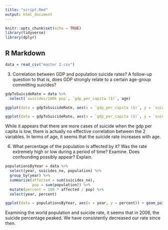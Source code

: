 ```yaml
---
title: "script.Rmd"
output: html_document
---
```


```r
knitr::opts_chunk$set(echo = TRUE)
library(tidyverse)
library(dplyr)
```

## R Markdown

```r
data = read_csv("master 2.csv")
```

3. Correlation between GDP and population suicide rates? A follow-up question to that is, does GDP strongly relate to a certain age-group committing suicides?
```r
gdpToSuicideRate = data %>%
  select(`suicides/100k pop`, `gdp_per_capita ($)`, age)

ggplot(data = gdpToSuicideRate, aes(x = `gdp_per_capita ($)`, y = `suicides/100k pop`)) + geom_point() + geom_smooth(method = "lm") + ylab("Suicides per 100 thousand people") + xlab("GDB per capita") + ggtitle("Suicide counts vs GDP per capita")

ggplot(data = gdpToSuicideRate, aes(x = `gdp_per_capita ($)`, y = `suicides/100k pop`)) + geom_point() + facet_wrap(~age) + geom_smooth(method = "lm") + ylab("Suicides per 100 thousand people") + xlab("GDB per capita") + ggtitle("Suicide counts vs GDP per capita separated by age")
```
While it appears that there are more cases of suicide when the gdp per capita is low, there is actually no effective correlation between the 2 variables. In terms of age, it seems that the suicide rate increases with age.


6. What percentage of the population is affected by it?
Was the rate extremely high or low during a period of time? Examine. 
Does confounding possibly appear? Explain.

```r
populationsByYear = data %>%
  select(year, suicides_no, population) %>%
  group_by(year) %>%
  summarize(affected = sum(suicides_no),
            pop = sum(population)) %>%
  mutate(percent = 100 * affected / pop) %>%
  select(year, percent)

ggplot(data = populationsByYear, aes(x = year, y = percent)) + geom_point() + ylab("Percentage of world population affected") + xlab("Year") + ggtitle("Percentage vs. Year")
```
Examining the world population and suicide rate, it seems that in 2006, the suicide percentage peaked. We have consistently decreased our rate since then.
